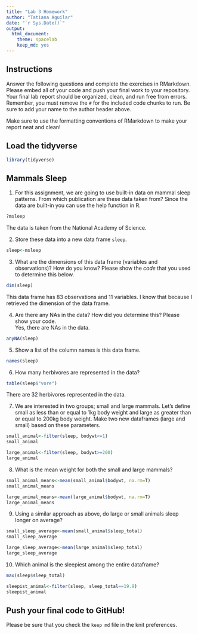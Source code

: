 ```yaml
---
title: "Lab 3 Homework"
author: "Tatiana Aguilar"
date: "`r Sys.Date()`"
output:
  html_document: 
    theme: spacelab
    keep_md: yes
---
```


## Instructions
Answer the following questions and complete the exercises in RMarkdown. Please embed all of your code and push your final work to your repository. Your final lab report should be organized, clean, and run free from errors. Remember, you must remove the `#` for the included code chunks to run. Be sure to add your name to the author header above. 

Make sure to use the formatting conventions of RMarkdown to make your report neat and clean!  

## Load the tidyverse
```r
library(tidyverse)
```

## Mammals Sleep
1. For this assignment, we are going to use built-in data on mammal sleep patterns. From which publication are these data taken from? Since the data are built-in you can use the help function in R.
```r
?msleep
```
The data is taken from the National Academy of Science.

2. Store these data into a new data frame `sleep`.
```r
sleep<-msleep
```

3. What are the dimensions of this data frame (variables and observations)? How do you know? Please show the *code* that you used to determine this below.  
```r
dim(sleep)
```
This data frame has 83 observations and 11 variables. I know that because I retrieved the dimension of the data frame.

4. Are there any NAs in the data? How did you determine this? Please show your code.  
Yes, there are NAs in the data.

```r
anyNA(sleep)
```

5. Show a list of the column names is this data frame.
```r
names(sleep)
```

6. How many herbivores are represented in the data?  
```r
table(sleep$"vore")
```
There are 32 herbivores represented in the data. 

7. We are interested in two groups; small and large mammals. Let's define small as less than or equal to 1kg body weight and large as greater than or equal to 200kg body weight. Make two new dataframes (large and small) based on these parameters.

```r
small_animal<-filter(sleep, bodywt<=1)
small_animal
```
```r
large_animal<-filter(sleep, bodywt>=200)
large_animal
```

8. What is the mean weight for both the small and large mammals?
```r
small_animal_means<-mean(small_animal$bodywt, na.rm=T)
small_animal_means
```
```r
large_animal_means<-mean(large_animal$bodywt, na.rm=T)
large_animal_means
```

9. Using a similar approach as above, do large or small animals sleep longer on average?  
```r
small_sleep_average<-mean(small_animal$sleep_total)
small_sleep_average
```

```r
large_sleep_average<-mean(large_animal$sleep_total)
large_sleep_average
```

10. Which animal is the sleepiest among the entire dataframe?
```r
max(sleep$sleep_total)
```

```r
sleepist_animal<-filter(sleep, sleep_total==19.9)
sleepist_animal
```

## Push your final code to GitHub!
Please be sure that you check the `keep md` file in the knit preferences.   